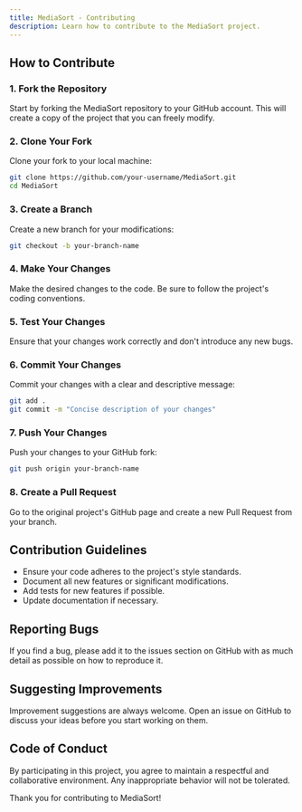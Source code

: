 ```yaml
---
title: MediaSort - Contributing
description: Learn how to contribute to the MediaSort project.
---
```


## How to Contribute

### 1. Fork the Repository

Start by forking the MediaSort repository to your GitHub account. This will create a copy of the project that you can freely modify.

### 2. Clone Your Fork

Clone your fork to your local machine:

```bash
git clone https://github.com/your-username/MediaSort.git
cd MediaSort
```

### 3. Create a Branch

Create a new branch for your modifications:

```bash
git checkout -b your-branch-name
```

### 4. Make Your Changes

Make the desired changes to the code. Be sure to follow the project's coding conventions.

### 5. Test Your Changes

Ensure that your changes work correctly and don't introduce any new bugs.

### 6. Commit Your Changes

Commit your changes with a clear and descriptive message:

```bash
git add .
git commit -m "Concise description of your changes"
```

### 7. Push Your Changes

Push your changes to your GitHub fork:

```bash
git push origin your-branch-name
```

### 8. Create a Pull Request

Go to the original project's GitHub page and create a new Pull Request from your branch.

## Contribution Guidelines

- Ensure your code adheres to the project's style standards.
- Document all new features or significant modifications.
- Add tests for new features if possible.
- Update documentation if necessary.

## Reporting Bugs

If you find a bug, please add it to the issues section on GitHub with as much detail as possible on how to reproduce it.

## Suggesting Improvements

Improvement suggestions are always welcome. Open an issue on GitHub to discuss your ideas before you start working on them.

## Code of Conduct

By participating in this project, you agree to maintain a respectful and collaborative environment. Any inappropriate behavior will not be tolerated.

Thank you for contributing to MediaSort!